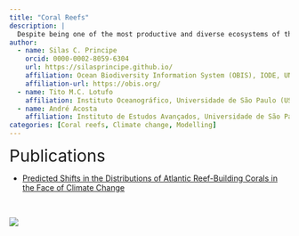 ```yaml
---
title: "Coral Reefs"
description: |
  Despite being one of the most productive and diverse ecosystems of the world, coral reefs are also one of the most threatened in the Anthropocene. In this project we will use Ecological Niche Modelling techniques to trace and predict the impacts of climate change on keystone species of reef ecosystems in the Atlantic ocean.
author:
  - name: Silas C. Principe 
    orcid: 0000-0002-8059-6304
    url: https://silasprincipe.github.io/
    affiliation: Ocean Biodiversity Information System (OBIS), IODE, UNESCO
    affiliation-url: https://obis.org/ 
  - name: Tito M.C. Lotufo
    affiliation: Instituto Oceanográfico, Universidade de São Paulo (USP), Brazil
  - name: André Acosta
    affiliation: Instituto de Estudos Avançados, Universidade de São Paulo (USP), Brazil
categories: [Coral reefs, Climate change, Modelling]
---
```


<span class="title-highlight" style="font-size: 30px;">Publications</span>


::: {.project-links}
- [Predicted Shifts in the Distributions of Atlantic Reef-Building Corals in the Face of Climate Change](../../publications/2021-07-19-reef-builders/index.qmd)
:::


<br>

![](main_image.jpg)